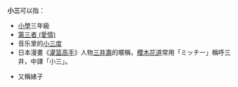 '''小三'''可以指：
* [[小學|小學]]三年級
* [[第三者_(愛情)|第三者 (愛情)]]
* 音乐里的[[小三度|小三度]]
* 日本漫畫《[[灌篮高手|灌篮高手]]》人物[[三井壽|三井壽]]的暱稱，[[櫻木花道|櫻木花道]]常用「ミッチー」稱呼三井，中譯「小三」。
{{disambig|Cat=二字消歧义}}
*又稱婊子